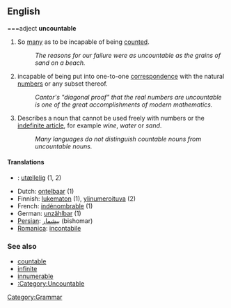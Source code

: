 ==English==
===adject
'''uncountable'''

# So [[many]] as to be incapable of being [[count]]ed.
#: ''The reasons for our failure were as uncountable as the grains of sand on a beach.''
# {{math}} incapable of being put into one-to-one [[correspondence]] with the natural [[number]]s or any subset thereof.
#: ''Cantor's "diagonal proof" that the real numbers are uncountable is one of the great accomplishments of modern mathematics.''
# {{linguistics}} Describes a noun that cannot be used freely with numbers or the [[indefinite article]], for example ''wine'', ''water'' or ''sand''.
#: ''Many languages do not distinguish countable nouns from uncountable nouns.''

====Translations====
*{{da}}: [[utællelig]] (1, 2)
* Dutch: [[ontelbaar]] (1)
* Finnish: [[lukematon]] (1), [[ylinumeroituva]] (2)
* French: [[indénombrable]] (1)
* German: [[unzählbar]] (1)
* [[Persian]]: [[بیشمار]] (bishomar)
*[[Romanica]]: [[incontabile]]

===See also===
*[[countable]]
*[[infinite]]
*[[innumerable]]
*[[:Category:Uncountable]]

[[Category:Grammar]]
